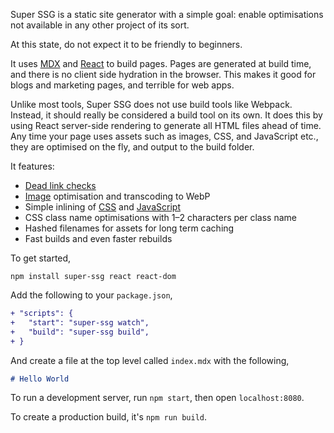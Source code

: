 Super SSG is a static site generator with a simple goal: enable optimisations not available in any other project of its sort.

At this state, do not expect it to be friendly to beginners.

It uses [MDX](https://mdxjs.com) and [React](https://reactjs.org) to build pages. Pages are generated at build time, and there is no client side hydration in the browser. This makes it good for blogs and marketing pages, and terrible for web apps.

Unlike most tools, Super SSG does not use build tools like Webpack. Instead, it should really be considered a build tool on its own. It does this by using React server-side rendering to generate all HTML files ahead of time. Any time your page uses assets such as images, CSS, and JavaScript etc., they are optimised on the fly, and output to the build folder.

It features:

- [Dead link checks](</docs/01 - Components/00 - A.mdx>)
- [Image](</docs/01 - Components/01 - Image.mdx>) optimisation and transcoding to WebP
- Simple inlining of [CSS](</docs/02 - Assets/01 - CSS.mdx>) and [JavaScript](</docs/02 - Assets/00 - JavaScript.mdx>)
- CSS class name optimisations with 1&ndash;2 characters per class name
- Hashed filenames for assets for long term caching
- Fast builds and even faster rebuilds

To get started,

```
npm install super-ssg react react-dom
```

Add the following to your `package.json`,

```diff
+ "scripts": {
+   "start": "super-ssg watch",
+   "build": "super-ssg build",
+ }
```

And create a file at the top level called `index.mdx` with the following,

```md
# Hello World
```

To run a development server, run `npm start`, then open `localhost:8080`.

To create a production build, it's `npm run build`.
